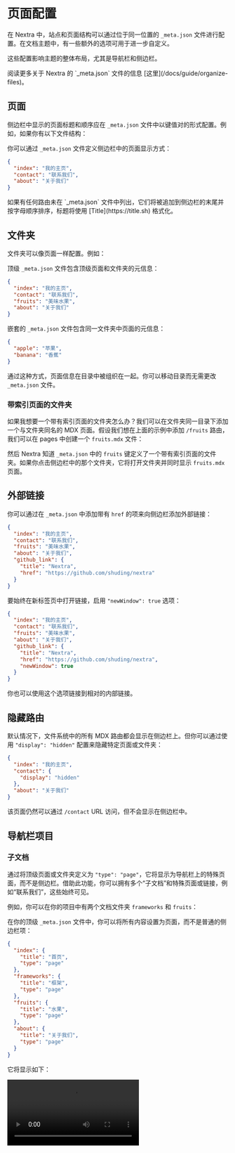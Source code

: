 # 页面配置

在 Nextra 中，站点和页面结构可以通过位于同一位置的 `_meta.json` 文件进行配置。在文档主题中，有一些额外的选项可用于进一步自定义。

这些配置影响主题的整体布局，尤其是导航栏和侧边栏。


<Callout>
  阅读更多关于 Nextra 的 `_meta.json` 文件的信息
  [这里](/docs/guide/organize-files)。
</Callout>

## 页面

侧边栏中显示的页面标题和顺序应在 `_meta.json` 文件中以键值对的形式配置。例如，如果你有以下文件结构：

<FileTree>
  <FileTree.Folder name="pages" defaultOpen>
    <FileTree.File name="_meta.json" />
    <FileTree.File name="about.mdx" />
    <FileTree.File name="contact.mdx" />
    <FileTree.File name="index.mdx" />
  </FileTree.Folder>
</FileTree>

你可以通过 `_meta.json` 文件定义侧边栏中的页面显示方式：

```json filename="_meta.json"
{
  "index": "我的主页",
  "contact": "联系我们",
  "about": "关于我们"
}
```

<Callout>
  如果有任何路由未在 `_meta.json`
  文件中列出，它们将被追加到侧边栏的末尾并按字母顺序排序，标题将使用
  [Title](https://title.sh) 格式化。
</Callout>

## 文件夹

文件夹可以像页面一样配置。例如：

<FileTree>
  <FileTree.Folder name="pages" defaultOpen>
    <FileTree.Folder name="fruits" defaultOpen>
      <FileTree.File name="_meta.json" />
      <FileTree.File name="apple.mdx" />
      <FileTree.File name="banana.mdx" />
    </FileTree.Folder>
    <FileTree.File name="_meta.json" />
    <FileTree.File name="about.mdx" />
    <FileTree.File name="contact.mdx" />
    <FileTree.File name="index.mdx" />
  </FileTree.Folder>
</FileTree>

顶级 `_meta.json` 文件包含顶级页面和文件夹的元信息：

```json filename="pages/_meta.json"
{
  "index": "我的主页",
  "contact": "联系我们",
  "fruits": "美味水果",
  "about": "关于我们"
}
```

嵌套的 `_meta.json` 文件包含同一文件夹中页面的元信息：

```json filename="pages/fruits/_meta.json"
{
  "apple": "苹果",
  "banana": "香蕉"
}
```

通过这种方式，页面信息在目录中被组织在一起。你可以移动目录而无需更改 `_meta.json` 文件。

### 带索引页面的文件夹

如果我想要一个带有索引页面的文件夹怎么办？我们可以在文件夹同一目录下添加一个与文件夹同名的 MDX 页面。假设我们想在上面的示例中添加 `/fruits` 路由，我们可以在 pages 中创建一个 `fruits.mdx` 文件：

<FileTree>
  <FileTree.Folder name="pages" defaultOpen>
    <FileTree.Folder name="fruits" defaultOpen>
      <FileTree.File name="_meta.json" />
      <FileTree.File name="apple.mdx" />
      <FileTree.File name="banana.mdx" />
    </FileTree.Folder>
    <FileTree.File name="_meta.json" />
    <FileTree.File name="about.mdx" />
    <FileTree.File name="contact.mdx" />
    <FileTree.File name="fruits.mdx" active />
    <FileTree.File name="index.mdx" />
  </FileTree.Folder>
</FileTree>

然后 Nextra 知道 `_meta.json` 中的 `fruits` 键定义了一个带有索引页面的文件夹。如果你点击侧边栏中的那个文件夹，它将打开文件夹并同时显示 `fruits.mdx` 页面。

## 外部链接

你可以通过在 `_meta.json` 中添加带有 `href` 的项来向侧边栏添加外部链接：

```json filename="pages/_meta.json" {6-9}
{
  "index": "我的主页",
  "contact": "联系我们",
  "fruits": "美味水果",
  "about": "关于我们",
  "github_link": {
    "title": "Nextra",
    "href": "https://github.com/shuding/nextra"
  }
}
```

要始终在新标签页中打开链接，启用 `"newWindow": true` 选项：

```json filename="pages/_meta.json" {9}
{
  "index": "我的主页",
  "contact": "联系我们",
  "fruits": "美味水果",
  "about": "关于我们",
  "github_link": {
    "title": "Nextra",
    "href": "https://github.com/shuding/nextra",
    "newWindow": true
  }
}
```

<Callout>你也可以使用这个选项链接到相对的内部链接。</Callout>

## 隐藏路由

默认情况下，文件系统中的所有 MDX 路由都会显示在侧边栏上。但你可以通过使用 `"display": "hidden"` 配置来隐藏特定页面或文件夹：

```json filename="pages/_meta.json" {4}
{
  "index": "我的主页",
  "contact": {
    "display": "hidden"
  },
  "about": "关于我们"
}
```

该页面仍然可以通过 `/contact` URL 访问，但不会显示在侧边栏中。

## 导航栏项目

### 子文档

通过将顶级页面或文件夹定义为 `"type": "page"`，它将显示为导航栏上的特殊页面，而不是侧边栏。借助此功能，你可以拥有多个“子文档”和特殊页面或链接，例如“联系我们”，这些始终可见。

例如，你可以在你的项目中有两个文档文件夹 `frameworks` 和 `fruits`：

<FileTree>
  <FileTree.Folder name="pages" defaultOpen>
    <FileTree.Folder name="frameworks" defaultOpen>
      <FileTree.File name="react.mdx" />
      <FileTree.File name="svelte.mdx" />
      <FileTree.File name="vue.mdx" />
    </FileTree.Folder>
    <FileTree.Folder name="fruits" defaultOpen>
      <FileTree.File name="apple.mdx" />
      <FileTree.File name="banana.mdx" />
    </FileTree.Folder>
    <FileTree.File name="_meta.json" />
    <FileTree.File name="about.mdx" />
    <FileTree.File name="index.mdx" />
  </FileTree.Folder>
</FileTree>

在你的顶级 `_meta.json` 文件中，你可以将所有内容设置为页面，而不是普通的侧边栏项：

```json filename="pages/_meta.json"
{
  "index": {
    "title": "首页",
    "type": "page"
  },
  "frameworks": {
    "title": "框架",
    "type": "page"
  },
  "fruits": {
    "title": "水果",
    "type": "page"
  },
  "about": {
    "title": "关于我们",
    "type": "page"
  }
}
```

它将显示如下：

<Video src="/assets/docs/sub-docs.mp4" />

<div className="mt-4 text-center text-sm">
  [StackBlitz 上的实时示例
  ↗](https://stackblitz.com/edit/nextra-2-docs-eszspq?file=pages%2F_meta.json)
</div>

你也可以使用 [`"display": "hidden"`](#hidden-routes) 选项隐藏像 `首页` 这样的链接。

### 菜单

你还可以使用 `"type": "menu"` 和 `"items"` 选项将菜单添加到导航栏：

<Screenshot src={menuImage} alt="导航栏菜单" />

<div className="mt-8 text-center text-sm">
  [StackBlitz 上的实时示例
  ↗](https://stackblitz.com/edit/nextra-2-docs-2qopvp?file=pages%2F_meta.json)
</div>

```json filename="pages/_meta.json"
{
  "company": {
    "title": "公司",
    "type": "menu",
    "items": {
      "about": {
        "title": "关于",
        "href": "/about"
      },
      "contact": {
        "title": "联系我们",
        "href": "mailto:hi@example.com"
      }
    }
  }
}
```

### 链接

与 [外部链接](#外部链接) 选项相同，你也可以在导航栏中有外部链接：

```json filename="pages/_meta.json"
{
  "index": {
    "title": "首页",
    "type": "page"
  },
  "about": {
    "title": "关于我们",
    "type": "page"
  },
  "contact": {
    "title": "联系我们",
    "type": "page",
    "href": "https://example.com/contact",
    "newWindow": true
  }
}
```

## 备选方案

在上面的 [子文档](#子文档) 示例中，我们必须为每个页面定义 `"type": "page"` 选项。为了简化操作，你可以使用 `"*"` 键来为这个文件夹中的所有项目定义备选配置：

```json filename="pages/_meta.json" {2-4}
{
  "*": {
    "type": "page"
  },
  "index": "首页",
  "frameworks": "框架",
  "fruits": "水果",
  "about": "关于我们"
}
```

它们等效于所有项目都设置了 `"type": "page"`。

## 分隔符

你可以使用带有 `"type": "separator"` 的 "占位符" 项在侧边栏中的项目之间创建分隔线：

```json filename="_meta.json"
{
  "index": "我的主页",
  "---": {
    "type": "separator"
  },
  "contact": "联系我们"
}
```

<Callout>
  结合 [`sidebar.titleComponent`](/docs/docs-theme/theme-configuration#sidebar)
  主题选项，你可以自定义标题和分隔线的外观。
</Callout>

## 高级

### 主题组件

你可以使用 `"theme"` 选项为每个页面配置主题。例如，你可以禁用或启用特定页面的特定组件：

```json filename="pages/_meta.json"
{
  "index": {
    "title": "首页",
    "theme": {
      "breadcrumb": false,
      "footer": true,
      "sidebar": false,
      "toc": true,
      "pagination": false
    }
  }
}
```

如果设置为一个文件夹，此选项将被所有子页面继承。

### 布局

默认情况下，每个页面都在其主题配置中有 `"layout": "default"`，这是默认行为。

#### 原始布局

默认情况下，Nextra 将使用主题组件在内容容器内渲染 MDX 内容（如 `h1`、`h2`、`h3` 等）。你可以使用 `"raw"` 布局让 Nextra 不对内容注入任何样式：

```json filename="pages/_meta.json" {5}
{
  "index": {
    "title": "首页",
    "theme": {
      "layout": "raw"
    }
  }
}
```

#### 全屏布局

你可能希望某些页面使用整个容器的宽度和高度进行渲染，但保留所有其他样式。你可以使用 `"full"` 布局来实现这一点：

```json filename="pages/_meta.json" {5}
{
  "index": {
    "title": "首页",
    "theme": {
      "layout": "full"
    }
  }
}
```

### 排版

`"typesetting"` 选项控制排版细节，如字体特性、标题样式以及像 `li` 和 `code` 这样的组件。文档主题中有 `"default"` 和 `"article"` 两种排版可用。

默认的排版适用于大多数情况，如文档，但你可以使用 `"article"` 排版使页面看起来像优雅的文章页面：

```json filename="pages/_meta.json" {5}
{
  "about": {
    "title": "关于我们",
    "theme": {
      "typesetting": "article"
    }
  }
}
```

<div className="mt-4 text-center text-sm">
  [StackBlitz 上的实时示例
  ↗](https://stackblitz.com/edit/nextra-2-docs-hg77h3?file=pages%2F_meta.json,pages%2Findex.mdx)
</div>
